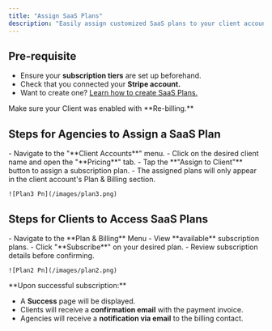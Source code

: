 ```yaml
---
title: "Assign SaaS Plans"
description: "Easily assign customized SaaS plans to your client accounts. This streamlines your client onboarding by assigning tailored SaaS subscription plans to individual accounts."
---
```


## **Pre-requisite**

- Ensure your **subscription tiers** are set up beforehand.
- Check that you connected your **Stripe account.**
- Want to create one? [Learn how to create SaaS Plans.](https://docs.voicemetrics.ai/Rebilling/createsaas)

<Warning>
  Make sure your Client was enabled with **Re-billing.**
</Warning>

## **Steps for Agencies to Assign a SaaS Plan**

<Steps>
  <Step title="Log in to the Agency Panel" stepNumber={1} titleSize="p">
    - Navigate to the "**Client Accounts**" menu.
    - Click on the desired client name and open the "**Pricing**" tab.
  </Step>
  <Step title="Assign SaaS Plan" stepNumber={2} titleSize="p">
    - Tap the **"Assign to Client"** button to assign a subscription plan.
    - The assigned plans will only appear in the client account's Plan & Billing section.

    ![Plan3 Pn](/images/plan3.png)
  </Step>
</Steps>

## **Steps for Clients to Access SaaS Plans**

<Steps>
  <Step title="Log in to the Client App" stepNumber={1} titleSize="p">
    - Navigate to the **Plan & Billing** Menu
    - View **available** subscription plans.
  </Step>
  <Step title="Subscribe to a Plan" stepNumber={2} titleSize="p">
    - Click "**Subscribe**" on your desired plan.
    - Review subscription details before confirming.

    ![Plan2 Pn](/images/plan2.png)
  </Step>
</Steps>

<Note>
  **Upon successful subscription:**

  - A **Success** page will be displayed.
  - Clients will receive a **confirmation email** with the payment invoice.
  - Agencies will receive a **notification via email** to the billing contact.
</Note>